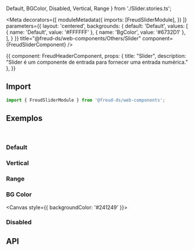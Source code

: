   Default,
  BGColor,
  Disabled,
  Vertical,
  Range
} from './Slider.stories.ts';

<Meta
  decorators={[
    moduleMetadata({
      imports: [FreudSliderModule],
    })
  ]}
  parameters={{
    layout: 'centered',
    backgrounds: {
      default: 'Default',
      values: [
        { name: 'Default', value: '#FFFFFF' },
        { name: 'BgColor', value: '#6732D1' },
      ],
    }
  }}
title="@freud-ds/web-components/Others/Slider" component={FreudSliderComponent} />

<Story name="Storyname-hidden">
  {{
    component: FreudHeaderComponent,
    props: {
      title: "Slider",
      description: "Slider é um componente de entrada para fornecer uma entrada numérica."
    },
  }}
</Story>

## <a id="importing"></a>Import

```ts
import { FreudSliderModule } from '@freud-ds/web-components';
```

## <a id="exemplos"></a>Exemplos
<br />

### Default
<Canvas>
  <Story story={Default}/>
</Canvas>

### Vertical
<Canvas>
  <Story story={Vertical}/>
</Canvas>

### Range
<Canvas>
  <Story story={Range}/>
</Canvas>

### BG Color
<Canvas style={{ backgroundColor: '#241249' }}>
  <Story story={BGColor}/>
</Canvas>


### Disabled
<Canvas>
  <Story story={Disabled}/>
</Canvas>


## <a id="api"></a>API

<ArgsTable of={FreudSliderComponent} />
